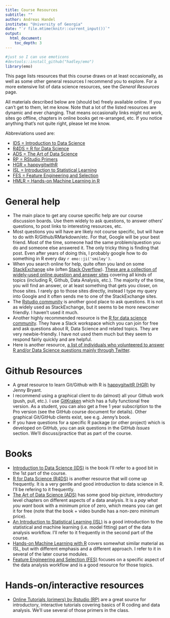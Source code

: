 ---
title: Course Resources
subtitle: ""
author: Andreas Handel
institute: "University of Georgia"
date: "`r file.mtime(knitr::current_input())`"
output: 
  html_document:
    toc_depth: 3
---


```{r, echo = FALSE}
#just so I can use emoticons
#devtools::install_github("hadley/emo")
library(emo)
```

This page lists resources that this course draws on at least occasionally, as well as some other general resources I recommend you to explore. For a more extensive list of data science resources, see the _General Resources_ page.

All materials described below are (should be) freely available online. If you can't get to them, let me know. Note that a lot of the listed resources are dynamic and ever changing. That means occasionally links might not work, sites go offline, chapters in online books get re-arranged, etc. If you notice anything that's not quite right, please let me know.

Abbreviations used are: 

* [IDS = Introduction to Data Science](https://rafalab.github.io/dsbook/) 
* [R4DS = R for Data Science](https://r4ds.had.co.nz/) 
* [ADS =  The Art of Data Science](https://leanpub.com/artofdatascience)
* [RP = RStudio Primers](https://rstudio.cloud/learn/primers) 
* [HGR = happygitwithR](https://happygitwithr.com/)
* [ISL = Introduction to Statistical Learning](https://statlearning.com/) 
* [FES = Feature Engineering and Selection](https://bookdown.org/max/FES/)
* [HMLR = Hands-on Machine Learning in R](https://bradleyboehmke.github.io/HOML/)


# General help

* The main place to get any course specific help are our course discussion boards. Use them widely to ask questions, to answer others' questions, to post links to interesting resources, etc. 
* Most questions you will have are likely not course specific, but will have to do with R/Github/RMarkdown/etc. For that, Google will be your best friend. Most of the time, someone had the same problem/question you do and someone else answered it. The only tricky thing is finding that post. Even after years of doing this, I probably google how to do something in R every day `r emo::ji('smiley')`.
* When you search online for help, quite often you land on some [StackExchange](https://stackexchange.com/) site (often [Stack Overflow](https://stackoverflow.com/)). [These are a collection of widely-used online question and answer sites](https://stackexchange.com/sites) covering all kinds of topics (including R, Github, Data Analysis, etc.). The majority of the time, you will find an answer, or at least something that gets you closer, on those sites. I rarely go to those sites directly, instead I type my query into Google and it often sends me to one of the StackExchange sites.
* The [Rstudio community](https://community.rstudio.com/) is another good place to ask questions. It is not as widely used as StackExchange, but it seems to be more newcomer friendly. I haven't used it much.
* Another highly recommended resource is the [R for data science community](https://www.rfordatasci.com/). They have a Slack workspace which you can join for free and ask questions about R, Data Science and related topics. They are very newbie-friendly. I have not used them much but they seem to respond fairly quickly and are helpful.
* Here is another resource, [a list of individuals who volunteered to answer R and/or Data Science questions mainly through Twitter](https://www.datahelpers.org/). 


# Github Resources

* A great resource to learn Git/Github with R is [happygitwitR (HGR)](https://happygitwithr.com/) by Jenny Bryant.
* I recommend using a graphical client to do (almost) all your Github work (push, pull, etc.). I use [GitKraken](https://www.gitkraken.com/) which has a fully functional free version. As a student, you can also get a free 1 year subscription to the Pro version (see the GitHub course document for details). Other graphical Git/GitHub clients exist, see e.g. Jenny's book. 
* If you have questions for a specific R package (or other project) which is developed on GitHub, you can ask questions in the GitHub _Issues_ section. We'll discuss/practice that as part of the course.


# Books

* [Introduction to Data Science (IDS)](https://rafalab.github.io/dsbook/) is the book I'll refer to a good bit in the 1st part of the course. 
* [R for Data Science (R4DS)](http://r4ds.had.co.nz/index.html) is another resource that will come up frequently. It is a very gentle and good introduction to data science in R. I'll be refering to it frequently. 
* [The Art of Data Science (ADS)](https://leanpub.com/artofdatascience) has some good big-picture, introductory level chapters on different aspects of a data analysis. It is a _pay what you want_ book with a minimum price of zero, which means you can get it for free (note that the book + video bundle has a non-zero minimum price).  
* [An Introduction to Statistical Learning (ISL)](https://statlearning.com/) is a good introduction to the statistical and machine learning (i.e. model fitting) part of the data analysis workflow. I'll refer to it frequently in the second part of the course.
* [Hands-on Machine Learning with R](https://bradleyboehmke.github.io/HOML/) covers somewhat similar material as ISL, but with different emphasis and a different approach. I refer to it in several of the later course modules.
* [Feature Engineering and Selection (FES)](https://bookdown.org/max/FES/) focuses on a specific aspect of the data analysis workflow and is a good resource for those topics.


# Hands-on/interactive resources

* [Online Tutorials (primers) by Rstudio (RP)](https://rstudio.cloud/learn/primers) are a great source for introductory, interactive tutorials covering basics of R coding and data analysis. We'll use several of those primers in the class.


